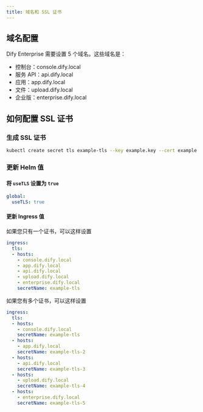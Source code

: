 ```yaml
---
title: 域名和 SSL 证书
---
```


## 域名配置
Dify Enterprise 需要设置 5 个域名。这些域名是：
- 控制台：console.dify.local
- 服务 API：api.dify.local
- 应用：app.dify.local
- 文件：upload.dify.local
- 企业版：enterprise.dify.local

## 如何配置 SSL 证书
### 生成 SSL 证书
```bash
kubectl create secret tls example-tls --key example.key --cert example.crt
````


### 更新 Helm 值
#### 将 `useTLS` 设置为 `true`
````yaml
global:
  useTLS: true
````


#### 更新 Ingress 值
如果您只有一个证书，可以这样设置
````yaml
ingress:
  tls: 
  - hosts:
    - console.dify.local
    - app.dify.local
    - api.dify.local
    - upload.dify.local
    - enterprise.dify.local
    secretName: example-tls
````


如果您有多个证书，可以这样设置
````yaml
ingress:
  tls: 
  - hosts:
    - console.dify.local
    secretName: example-tls
  - hosts:
    - app.dify.local
    secretName: example-tls-2
  - hosts:
    - api.dify.local
    secretName: example-tls-3
  - hosts:
    - upload.dify.local
    secretName: example-tls-4
  - hosts:
    - enterprise.dify.local
    secretName: example-tls-5
````
